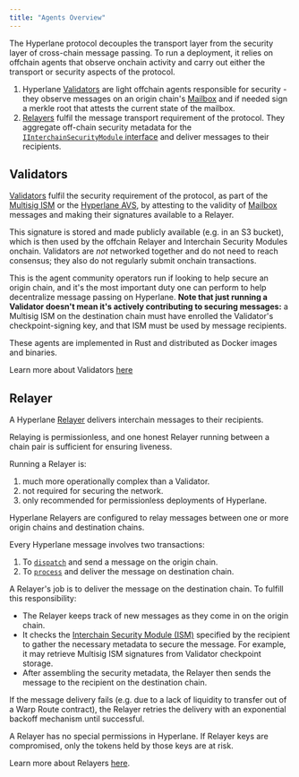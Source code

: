 ```yaml
---
title: "Agents Overview"
---
```


The Hyperlane protocol decouples the transport layer from the security layer of cross-chain message passing. To run a deployment, it relies on offchain agents that observe onchain activity and carry out either the transport or security aspects of the protocol.

1. Hyperlane [Validators](#validators) are light offchain agents responsible for security - they observe messages on an origin chain's [Mailbox](/docs/protocolcore/mailbox) and if needed sign a merkle root that attests the current state of the mailbox.
2. [Relayers](#relayer) fulfil the message transport requirement of the protocol. They aggregate off-chain security metadata for the [`IInterchainSecurityModule` interface](/docs/protocolISM/modular-security) and deliver messages to their recipients.

## Validators

[Validators](/docs/protocolagents/validators) fulfil the security requirement of the protocol, as part of the [Multisig ISM](/docs/protocolISM/standard-ISMs/multisig-ISM) or the [Hyperlane AVS](/docs/protocolISM/economic-security/hyperlane-avs), by attesting to the validity of [Mailbox](/docs/protocolcore/mailbox) messages and making their signatures available to a Relayer.

This signature is stored and made publicly available (e.g. in an S3 bucket), which is then used by the offchain Relayer and Interchain Security Modules onchain. Validators are _not_ networked together and do not need to reach consensus; they also do not regularly submit onchain transactions.

This is the agent community operators run if looking to help secure an origin chain, and it's the most important duty one can perform to help decentralize message passing on Hyperlane. **Note that just running a Validator doesn't mean it's actively contributing to securing messages:** a Multisig ISM on the destination chain must have enrolled the Validator's checkpoint-signing key, and that ISM must be used by message recipients.

These agents are implemented in Rust and distributed as Docker images and binaries.

<Tip>Learn more about Validators [here](/docs/protocolagents/validators)</Tip>

## Relayer

A Hyperlane [Relayer](/docs/protocolagents/relayer) delivers interchain messages to their recipients.

Relaying is permissionless, and one honest Relayer running between a chain pair is sufficient for ensuring liveness.

Running a Relayer is:

1. much more operationally complex than a Validator.
2. not required for securing the network.
3. only recommended for permissionless deployments of Hyperlane.

Hyperlane Relayers are configured to relay messages between one or more origin chains and destination chains.

Every Hyperlane message involves two transactions:

1. To [`dispatch`](/docs/reference/messaging/send) and send a message on the origin chain.
2. To [`process`](/docs/reference/messaging/receive) and deliver the message on destination chain.

A Relayer's job is to deliver the message on the destination chain. To fulfill this responsibility:

- The Relayer keeps track of new messages as they come in on the origin chain.
- It checks the [Interchain Security Module (ISM)](/docs/protocolISM/modular-security) specified by the recipient to gather the necessary metadata to secure the message. For example, it may retrieve Multisig ISM signatures from Validator checkpoint storage.
- After assembling the security metadata, the Relayer then sends the message to the recipient on the destination chain.

If the message delivery fails (e.g. due to a lack of liquidity to transfer out of a Warp Route contract), the Relayer retries the delivery with an exponential backoff mechanism until successful.

A Relayer has no special permissions in Hyperlane. If Relayer keys are compromised, only the tokens held by those keys are at risk.

<Tip>Learn more about Relayers [here](/docs/protocolagents/relayer).</Tip>
